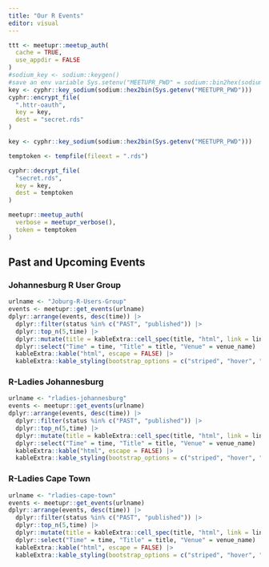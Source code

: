 ```yaml
---
title: "Our R Events"
editor: visual
---
```


```r
ttt <- meetupr::meetup_auth(
  cache = TRUE,
  use_appdir = FALSE
)
#sodium_key <- sodium::keygen()
#save an env variable Sys.setenv("MEETUPR_PWD" = sodium::bin2hex(sodium_key))
key <- cyphr::key_sodium(sodium::hex2bin(Sys.getenv("MEETUPR_PWD")))
cyphr::encrypt_file(
  ".httr-oauth",
  key = key,
  dest = "secret.rds"
)
```

```r

key <- cyphr::key_sodium(sodium::hex2bin(Sys.getenv("MEETUPR_PWD")))

temptoken <- tempfile(fileext = ".rds")

cyphr::decrypt_file(
  "secret.rds",
  key = key,
  dest = temptoken
)

meetupr::meetup_auth(
  verbose = meetupr_verbose(),
  token = temptoken
)
```

## Past and Upcoming Events

### Johannesburg R User Group

```r
urlname <- "Joburg-R-Users-Group"
events <- meetupr::get_events(urlname)
dplyr::arrange(events, desc(time)) |>
  dplyr::filter(status %in% c("PAST", "published")) |>
  dplyr::top_n(5,time) |>
  dplyr::mutate(title = kableExtra::cell_spec(title, "html", link = link)) |>
  dplyr::select("Time" = time, "Title" = title, "Venue" = venue_name) |>
  kableExtra::kable("html", escape = FALSE) |>
  kableExtra::kable_styling(bootstrap_options = c("striped", "hover", "condensed", "responsive"))
```

### R-Ladies Johannesburg

```r
urlname <- "rladies-johannesburg"
events <- meetupr::get_events(urlname)
dplyr::arrange(events, desc(time)) |>
  dplyr::filter(status %in% c("PAST", "published")) |>
  dplyr::top_n(5,time) |>
  dplyr::mutate(title = kableExtra::cell_spec(title, "html", link = link)) |>
  dplyr::select("Time" = time, "Title" = title, "Venue" = venue_name) |>
  kableExtra::kable("html", escape = FALSE) |>
  kableExtra::kable_styling(bootstrap_options = c("striped", "hover", "condensed", "responsive"))
```

### R-Ladies Cape Town

```r
urlname <- "rladies-cape-town"
events <- meetupr::get_events(urlname)
dplyr::arrange(events, desc(time)) |>
  dplyr::filter(status %in% c("PAST", "published")) |>
  dplyr::top_n(5,time) |>
  dplyr::mutate(title = kableExtra::cell_spec(title, "html", link = link)) |>
  dplyr::select("Time" = time, "Title" = title, "Venue" = venue_name) |>
  kableExtra::kable("html", escape = FALSE) |>
  kableExtra::kable_styling(bootstrap_options = c("striped", "hover", "condensed", "responsive"))
```
